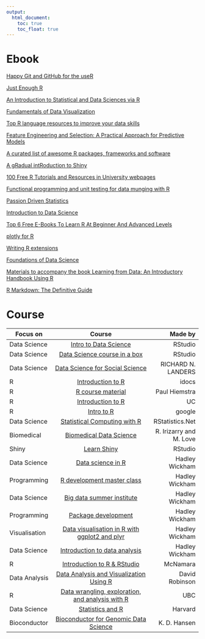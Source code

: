 ```yaml
---
output:
  html_document: 
    toc: true
    toc_float: true
---
```


# Ebook

[Happy Git and GitHub for the useR](http://happygitwithr.com/)

[Just Enough R](https://benwhalley.github.io/just-enough-r/)

[An Introduction to Statistical and Data Sciences via R](http://moderndive.com/index.html)

[Fundamentals of Data Visualization](http://serialmentor.com/dataviz/)

[Top R language resources to improve your data skills](https://www.computerworld.com/article/2497464/business-intelligence/top-r-language-resources-to-improve-your-data-skills.html?nsdr=true&page=2)

[Feature Engineering and Selection: A Practical Approach for Predictive Models](http://www.feat.engineering/)

[A curated list of awesome R packages, frameworks and software](https://awesome-r.com/)


[A gRadual intRoduction to Shiny](https://laderast.github.io/gradual_shiny/)

[100 Free R Tutorials and Resources in University webpages](https://pairach.com/2012/02/26/r-tutorials-from-universities-around-the-world/)

[Functional programming and unit testing for data munging with R](https://b-rodrigues.github.io/fput/)

[Passion Driven Statistics](https://alanarnholt.github.io/PDS-Bookdown2/)

[Introduction to Data Science](https://rafalab.github.io/dsbook/)

[Top 6 Free E-Books To Learn R At Beginner And Advanced Levels](https://analyticsindiamag.com/top-6-free-e-books-to-learn-r-at-beginner-and-advanced-levels/)

[plotly for R](https://plotly-book.cpsievert.me/index.html)

[Writing R extensions](https://colinfay.me/writing-r-extensions/index.html)

[Foundations of Data Science](http://www.cs.cornell.edu/jeh/book.pdf)

[Materials to accompany the book Learning from Data: An Introductory Handbook Using R](https://github.com/kjmazidi/Learning_from_Data)

[R Markdown: The Definitive Guide](https://bookdown.org/yihui/rmarkdown/)

# Course


|   Focus on |      Course      |  Made by |
|---------|:------------------:|---------:|
|Data Science |[Intro to Data Science](https://www2.stat.duke.edu/courses/Spring18/Sta199/) | RStudio|
|Data Science|[Data Science course in a box](https://github.com/rstudio-education/datascience-box)|RStudio|
|Data Science|[Data Science for Social Science](http://datascience.tntlab.org/schedule-materials/)|RICHARD N. LANDERS|
|R|[Introduction to R](https://ramnathv.github.io/pycon2014-r/)|idocs|
|R|[R course material](http://stcorp.nl/R_course/)|Paul Hiemstra|
|R|[Introduction to R](http://uc-r.github.io/introduction)|UC|
|R | [Intro to R](https://www.youtube.com/playlist?list=PLOU2XLYxmsIK9qQfztXeybpHvru-TrqAP)|google|
|Data Science|[Statistical Computing with R](http://rstatistics.net/)|RStatistics.Net|
|Biomedical|[Biomedical Data Science](http://genomicsclass.github.io/book/)|R. Irizarry and M. Love|
|Shiny|[Learn Shiny](https://shiny.rstudio.com/tutorial/)|RStudio|
|Data Science|[Data science in R](http://courses.had.co.nz/12-oscon/)|Hadley Wickham|
|Programming|[R development master class](http://courses.had.co.nz/12-devtools/)|Hadley Wickham|
|Data Science|[Big data summer institute](http://courses.had.co.nz/12-rice-bdsi/)|Hadley Wickham|
|Programming|[Package development](http://courses.had.co.nz/11-csiro/)|Hadley Wickham|
|Visualisation|[Data visualisation in R with ggplot2 and plyr](http://courses.had.co.nz/11-rice/)|Hadley Wickham| 
|Data Science|[Introduction to data analysis](http://had.co.nz/stat405/)|Hadley Wickham|
|R|[Introduction to R & RStudio](https://github.com/AmeliaMN/IntroToR)|McNamara|
|Data Analysis|[Data Analysis and Visualization Using R](http://varianceexplained.org/RData/)|David Robinson|
|R|[Data wrangling, exploration, and analysis with R](http://stat545.com/)|UBC|
|Data Science|[Statistics and R](http://rafalab.github.io/pages/harvardx.html)|Harvard|
|Bioconductor|[Bioconductor for Genomic Data Science](https://kasperdanielhansen.github.io/genbioconductor/)|K. D. Hansen|

